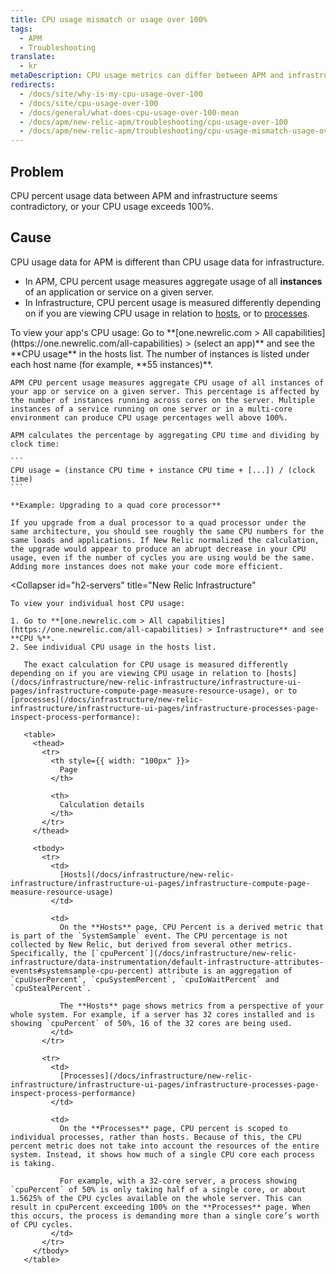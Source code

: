 ```yaml
---
title: CPU usage mismatch or usage over 100%
tags:
  - APM
  - Troubleshooting
translate:
  - kr
metaDescription: CPU usage metrics can differ between APM and infrastructure. In infrastructure, CPU usage can exceed 100%.
redirects:
  - /docs/site/why-is-my-cpu-usage-over-100
  - /docs/site/cpu-usage-over-100
  - /docs/general/what-does-cpu-usage-over-100-mean
  - /docs/apm/new-relic-apm/troubleshooting/cpu-usage-over-100
  - /docs/apm/new-relic-apm/troubleshooting/cpu-usage-mismatch-usage-over-100
---
```


## Problem

CPU percent usage data between APM and infrastructure seems contradictory, or your CPU usage exceeds 100%.

## Cause

CPU usage data for APM is different than CPU usage data for infrastructure.

* In APM, CPU percent usage measures aggregate usage of all **instances** of an application or service on a given server.
* In Infrastructure, CPU percent usage is measured differently depending on if you are viewing CPU usage in relation to [hosts](/docs/infrastructure/infrastructure-ui-pages/infrastructure-ui/infrastructure-hosts-page/#system-tab), or to [processes](/docs/infrastructure/infrastructure-ui-pages/infrastructure-ui/infrastructure-hosts-page/#processes-tab).

<CollapserGroup>
  <Collapser
    id="h2-apps"
    title="APM"
  >
    To view your app's CPU usage: Go to **[one.newrelic.com > All capabilities](https://one.newrelic.com/all-capabilities) > (select an app)** and see the **CPU usage** in the hosts list. The number of instances is listed under each host name (for example, **55 instances)**.

    APM CPU percent usage measures aggregate CPU usage of all instances of your app or service on a given server. This percentage is affected by the number of instances running across cores on the server. Multiple instances of a service running on one server or in a multi-core environment can produce CPU usage percentages well above 100%.

    APM calculates the percentage by aggregating CPU time and dividing by clock time:

    ```
    CPU usage = (instance CPU time + instance CPU time + [...]) / (clock time)
    ```

    **Example: Upgrading to a quad core processor**

    If you upgrade from a dual processor to a quad processor under the same architecture, you should see roughly the same CPU numbers for the same loads and applications. If New Relic normalized the calculation, the upgrade would appear to produce an abrupt decrease in your CPU usage, even if the number of cycles you are using would be the same. Adding more instances does not make your code more efficient.
  </Collapser>

  <Collapser
    id="h2-servers"
    title="New Relic Infrastructure"
  >
    To view your individual host CPU usage:

    1. Go to **[one.newrelic.com > All capabilities](https://one.newrelic.com/all-capabilities) > Infrastructure** and see **CPU %**.
    2. See individual CPU usage in the hosts list.

       The exact calculation for CPU usage is measured differently depending on if you are viewing CPU usage in relation to [hosts](/docs/infrastructure/new-relic-infrastructure/infrastructure-ui-pages/infrastructure-compute-page-measure-resource-usage), or to [processes](/docs/infrastructure/new-relic-infrastructure/infrastructure-ui-pages/infrastructure-processes-page-inspect-process-performance):

       <table>
         <thead>
           <tr>
             <th style={{ width: "100px" }}>
               Page
             </th>

             <th>
               Calculation details
             </th>
           </tr>
         </thead>

         <tbody>
           <tr>
             <td>
               [Hosts](/docs/infrastructure/new-relic-infrastructure/infrastructure-ui-pages/infrastructure-compute-page-measure-resource-usage)
             </td>

             <td>
               On the **Hosts** page, CPU Percent is a derived metric that is part of the `SystemSample` event. The CPU percentage is not collected by New Relic, but derived from several other metrics. Specifically, the [`cpuPercent`](/docs/infrastructure/new-relic-infrastructure/data-instrumentation/default-infrastructure-attributes-events#systemsample-cpu-percent) attribute is an aggregation of `cpuUserPercent`, `cpuSystemPercent`, `cpuIoWaitPercent` and `cpuStealPercent`.

               The **Hosts** page shows metrics from a perspective of your whole system. For example, if a server has 32 cores installed and is showing `cpuPercent` of 50%, 16 of the 32 cores are being used.
             </td>
           </tr>

           <tr>
             <td>
               [Processes](/docs/infrastructure/new-relic-infrastructure/infrastructure-ui-pages/infrastructure-processes-page-inspect-process-performance)
             </td>

             <td>
               On the **Processes** page, CPU percent is scoped to individual processes, rather than hosts. Because of this, the CPU percent metric does not take into account the resources of the entire system. Instead, it shows how much of a single CPU core each process is taking.

               For example, with a 32-core server, a process showing `cpuPercent` of 50% is only taking half of a single core, or about 1.5625% of the CPU cycles available on the whole server. This can result in cpuPercent exceeding 100% on the **Processes** page. When this occurs, the process is demanding more than a single core’s worth of CPU cycles.
             </td>
           </tr>
         </tbody>
       </table>
  </Collapser>
</CollapserGroup>
